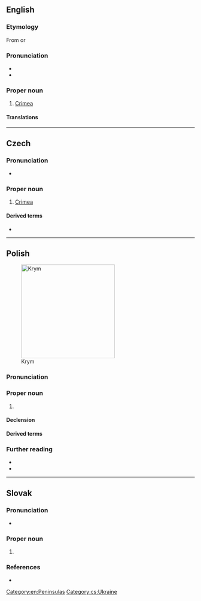 ==English==
{{wikipedia|Crimea}}

===Etymology===
From {{uder|en|ru|Крым}} or {{uder|en|uk|Крим}}

===Pronunciation===
* {{IPA|en|/kɹɪm/}}
* {{rhymes|en|ɪm|s=1}}

===Proper noun===
{{en-proper noun}}

# [[Crimea]] {{gloss|peninsula in the north of Black Sea or area}}

====Translations====
{{trans-see|Crimea}}

[[Category:en:Peninsulas]]

----

==Czech==

===Pronunciation===
* {{cs-IPA}}

===Proper noun===
{{cs-proper noun|g=m}}

# [[Crimea]]

====Derived terms====
* {{l|cs|krymský}}

[[Category:cs:Ukraine]]

----

==Polish==
{{wp|lang=pl}}
[[Image:Map_of_Ukraine_political_simple_Oblast_Krim.png|thumb|250px|Krym]]

===Pronunciation===
{{pl-p|a=Pl-Krym.ogg}}

===Proper noun===
{{pl-proper noun|m-in}}

# {{place|pl|peninsula|r/Eastern Europe|t1=Crimea}}

====Declension====
{{pl-decl-noun-sing|Krym|Krymu|Krymowi|Krym|Krymem|Krymie|Krymie}}

====Derived terms====
{{col3|pl|title=adjective|krymski}}

===Further reading===
* {{R:pl:WSJP}}
* {{R:pl:PWN}}

{{C|pl|Ukraine}}

----

==Slovak==

===Pronunciation===
* {{sk-IPA}}

===Proper noun===
{{sk-proper noun|m|gen=Krymu|decl=dub}}

# {{place|sk|peninsula|r/Eastern Europe|t=Crimea}}

===References===
* {{R:SDK}}
